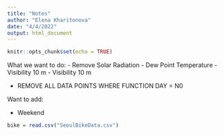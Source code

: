 ```yaml
---
title: "Notes"
author: "Elena Kharitonova"
date: "4/4/2022"
output: html_document
---
```


```r
knitr::opts_chunk$set(echo = TRUE)
```

What we want to do:
- Remove Solar Radiation 
- Dew Point Temperature
- Visibility 10 m
- Visibility 10 m

- REMOVE ALL DATA POINTS WHERE FUNCTION DAY = N0


Want to add:

- Weekend



```r
bike = read.csv("SeoulBikeData.csv")
```

